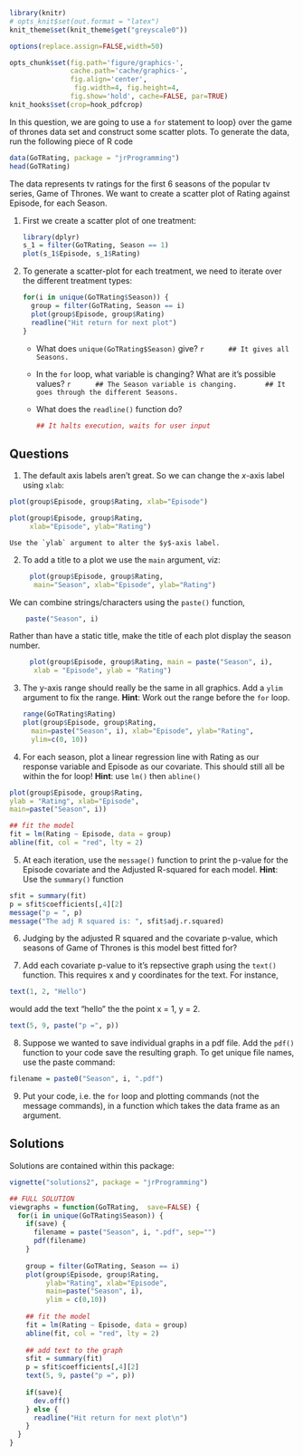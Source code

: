 ```r
library(knitr)
# opts_knit$set(out.format = "latex")
knit_theme$set(knit_theme$get("greyscale0"))

options(replace.assign=FALSE,width=50)

opts_chunk$set(fig.path='figure/graphics-', 
               cache.path='cache/graphics-', 
               fig.align='center', 
                fig.width=4, fig.height=4, 
               fig.show='hold', cache=FALSE, par=TRUE)
knit_hooks$set(crop=hook_pdfcrop)
```

In this question, we are going to use a `for` statement to
loop} over the game of thrones data set and construct some scatter plots. To generate the data, run the following piece of R code

```r
data(GoTRating, package = "jrProgramming")
head(GoTRating)
``` 

The data represents tv ratings for the first 6 seasons of the popular tv series, Game of Thrones. We want to create a
scatter plot of Rating against Episode, for each Season.

1. First we create a scatter plot of one treatment:

    ```r
    library(dplyr)
    s_1 = filter(GoTRating, Season == 1)
    plot(s_1$Episode, s_1$Rating)
    ``` 
   
 
1. To generate a scatter-plot for each treatment, we need to iterate over the different
treatment types:

    ```r
    for(i in unique(GoTRating$Season)) {
      group = filter(GoTRating, Season == i)
      plot(group$Episode, group$Rating)
      readline("Hit return for next plot")
    }
    ``` 
    * What does `unique(GoTRating$Season)` give?
        ```r
        ## It gives all Seasons.
        ```
    * In the `for` loop, what variable is changing? What are it's possible values?
        ```r
        ## The Season variable is changing. 
        ## It goes through the different Seasons.
        ```
    * What does the `readline()` function do?
        
        ```r
        ## It halts execution, waits for user input
        ```


## Questions

1. The default axis labels aren't great. So we can change the $x$-axis label using `xlab`:
```r
plot(group$Episode, group$Rating, xlab="Episode")
```
```r
plot(group$Episode, group$Rating,
     xlab="Episode", ylab="Rating")
```
    Use the `ylab` argument to alter the $y$-axis label.

2. To add a title to a plot we use the `main` argument, viz:

```r
     plot(group$Episode, group$Rating, 
      main="Season", xlab="Episode", ylab="Rating")
```

We can combine strings/characters using the `paste()` function,

```r
    paste("Season", i)
```

Rather than have a static title, make the title of each plot display the season number.

```r
     plot(group$Episode, group$Rating, main = paste("Season", i),
      xlab = "Episode", ylab = "Rating")
``` 

3. The y-axis range should really be the same in all graphics. Add a `ylim` argument to fix the range. __Hint__: Work out the range before the `for` loop.

    ```r
    range(GoTRating$Rating)
    plot(group$Episode, group$Rating, 
      main=paste("Season", i), xlab="Episode", ylab="Rating",
      ylim=c(0, 10))
    ``` 


4. For each season, plot a linear regression line with Rating as our response variable and Episode as our covariate. This should still all be within the for loop! __Hint__: use `lm()` then `abline()`

```r
plot(group$Episode, group$Rating,
ylab = "Rating", xlab="Episode",
main=paste("Season", i))

## fit the model
fit = lm(Rating ~ Episode, data = group)
abline(fit, col = "red", lty = 2)
```
  
5. At each iteration, use the `message()` function to print the p-value for the Episode covariate and the Adjusted R-squared for each model. __Hint__: Use the `summary()` function

```r
sfit = summary(fit)
p = sfit$coefficients[,4][2]
message("p = ", p)
message("The adj R squared is: ", sfit$adj.r.squared)
```

6. Judging by the adjusted R squared and the covariate p-value, which seasons of Game of Thrones is this model best fitted for?

7. Add each covariate p-value to it's repsective graph using the `text()` function. This requires x and y coordinates for the text. For instance,

```r
text(1, 2, "Hello")
```

would add the text "hello" the the point x = 1, y = 2. 

```r
text(5, 9, paste("p =", p))
```
     
8. Suppose we wanted to save individual graphs in a pdf file. Add the `pdf()`
function to your code save the resulting graph. To get unique file names, use the paste
command:

```r
filename = paste0("Season", i, ".pdf")
```

9. Put your code, i.e. the `for` loop and plotting commands (not the message commands), in a function which takes the data frame as an argument.


## Solutions

Solutions are contained within this package:
```r
vignette("solutions2", package = "jrProgramming")
```


```r
## FULL SOLUTION
viewgraphs = function(GoTRating,  save=FALSE) {
  for(i in unique(GoTRating$Season)) {
    if(save) {
      filename = paste("Season", i, ".pdf", sep="")
      pdf(filename)
    }
    
    group = filter(GoTRating, Season == i)
    plot(group$Episode, group$Rating,
         ylab="Rating", xlab="Episode",
         main=paste("Season", i), 
         ylim = c(0,10))
    
    ## fit the model
    fit = lm(Rating ~ Episode, data = group)
    abline(fit, col = "red", lty = 2)
    
    ## add text to the graph
    sfit = summary(fit)
    p = sfit$coefficients[,4][2]
    text(5, 9, paste("p =", p))
    
    if(save){
      dev.off()
    } else {  
      readline("Hit return for next plot\n")
    }
  }
}
```
